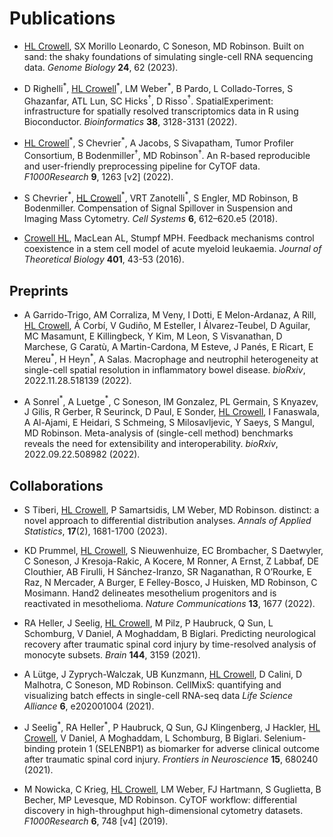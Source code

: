 # Publications

- <u>HL Crowell</u>, SX Morillo Leonardo, C Soneson, MD Robinson.
Built on sand: the shaky foundations of simulating single-cell RNA sequencing data.
*Genome Biology* **24**, 62 (2023).

- D Righelli$^\ast$, <u>HL Crowell</u>$^\ast$, LM Weber$^\ast$, B Pardo, 
L Collado-Torres, S Ghazanfar, ATL Lun, SC Hicks$^\dagger$, D Risso$^\dagger$.
SpatialExperiment: infrastructure for spatially resolved transcriptomics data in R using Bioconductor.
*Bioinformatics* **38**, 3128-3131 (2022).

- <u>HL Crowell</u>$^\ast$, S Chevrier$^\ast$, A Jacobs, S Sivapatham,
Tumor Profiler Consortium, B Bodenmiller$^\dagger$, MD Robinson$^\dagger$.
An R-based reproducible and user-friendly preprocessing pipeline for CyTOF data.
*F1000Research* **9**, 1263 [v2] (2022).

- S Chevrier$^\ast$, <u>HL Crowell</u>$^\ast$, VRT Zanotelli$^\ast$, S Engler, MD Robinson, B Bodenmiller.
Compensation of Signal Spillover in Suspension and Imaging Mass Cytometry.
*Cell Systems* **6**, 612–620.e5 (2018).

- <u>Crowell HL</u>, MacLean AL, Stumpf MPH.
Feedback mechanisms control coexistence in a stem cell model of acute myeloid leukaemia.
*Journal of Theoretical Biology* **401**, 43-53 (2016).

## Preprints

- A Garrido-Trigo, AM Corraliza, M Veny, I Dotti, E Melon-Ardanaz, A Rill, <u>HL Crowell</u>, Á Corbí, V Gudiño,
M Esteller, I Álvarez-Teubel, D Aguilar, MC Masamunt, E Killingbeck, Y Kim, M Leon, S Visvanathan,
D Marchese, G Caratù, A Martin-Cardona, M Esteve, J Panés, E Ricart, E Mereu$^\ast$, H Heyn$^\ast$, A Salas.
Macrophage and neutrophil heterogeneity at single-cell spatial resolution in inflammatory bowel disease.
*bioRxiv*, 2022.11.28.518139 (2022).

- A Sonrel$^\ast$, A Luetge$^\ast$, C Soneson, IM Gonzalez, PL Germain, S Knyazev, J Gilis,
R Gerber, R Seurinck, D Paul, E Sonder, <u>HL Crowell</u>, I Fanaswala, A Al-Ajami,
E Heidari, S Schmeing, S Milosavljevic, Y Saeys, S Mangul, MD Robinson.
Meta-analysis of (single-cell method) benchmarks
reveals the need for extensibility and interoperability.
*bioRxiv*, 2022.09.22.508982 (2022).

## Collaborations

- S Tiberi, <u>HL Crowell</u>, P Samartsidis, LM Weber, MD Robinson.
distinct: a novel approach to differential distribution analyses.
*Annals of Applied Statistics*, **17**(2), 1681-1700 (2023).

- KD Prummel, <u>HL Crowell</u>, S Nieuwenhuize, EC Brombacher, S Daetwyler, C Soneson, J Kresoja-Rakic,
A Kocere, M Ronner, A Ernst, Z Labbaf, DE Clouthier, AB Firulli, H Sánchez-Iranzo, SR Naganathan,
R O'Rourke, E Raz, N Mercader, A Burger, E Felley-Bosco, J Huisken, MD Robinson, C Mosimann.
Hand2 delineates mesothelium progenitors and is reactivated in mesothelioma.
*Nature Communications* **13**, 1677 (2022).

- RA Heller, J Seelig, <u>HL Crowell</u>, M Pilz, P Haubruck,
Q Sun, L Schomburg, V Daniel, A Moghaddam, B Biglari.
Predicting neurological recovery after traumatic spinal cord injury
by time-resolved analysis of monocyte subsets.
*Brain* **144**, 3159 (2021).

- A Lütge, J Zyprych-Walczak, UB Kunzmann, <u>HL Crowell</u>, D Calini, D Malhotra, C Soneson, MD Robinson.
CellMixS: quantifying and visualizing batch effects in single-cell RNA-seq data
*Life Science Alliance* **6**, e202001004 (2021).

- J Seelig$^\ast$, RA Heller$^\ast$, P Haubruck, Q Sun, GJ Klingenberg, J Hackler,
<u>HL Crowell</u>, V Daniel, A Moghaddam, L Schomburg, B Biglari.
Selenium-binding protein 1 (SELENBP1) as biomarker for
adverse clinical outcome after traumatic spinal cord injury.
*Frontiers in Neuroscience* **15**, 680240 (2021).

- M Nowicka, C Krieg, <u>HL Crowell</u>, LM Weber, FJ Hartmann, S Guglietta, B Becher, MP Levesque, MD Robinson.
CyTOF workflow: differential discovery in high-throughput high-dimensional cytometry datasets.
*F1000Research* **6**, 748 [v4] (2019).
